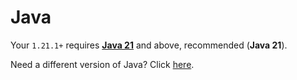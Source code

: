 # Java

Your `1.21.1+` requires **[Java 21](https://adoptium.net/?variant=openjdk21&jvmVariant=hotspot)** and above, recommended (**Java 21**).

Need a different version of Java? Click [here](https://adoptium.net/).